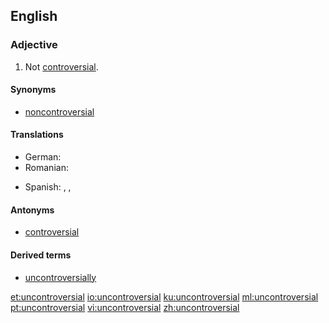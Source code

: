 ==English==

===Adjective===
{{en-adj}}

# Not [[controversial]].

====Synonyms====
* [[noncontroversial]] {{qualifier|less common}}

====Translations====
{{trans-top|not controversial}}
* German: {{t|de|unverfänglich}}
* Romanian: {{t|ro|necontroversat}}
{{trans-mid}}
* Spanish: {{t|es|nada conflictivo}}, {{t|es|no conflictivo}}, {{t|es|no polémico}}
{{trans-bottom}}

====Antonyms====
* [[controversial]]

====Derived terms====
* [[uncontroversially]]

[[et:uncontroversial]]
[[io:uncontroversial]]
[[ku:uncontroversial]]
[[ml:uncontroversial]]
[[pt:uncontroversial]]
[[vi:uncontroversial]]
[[zh:uncontroversial]]